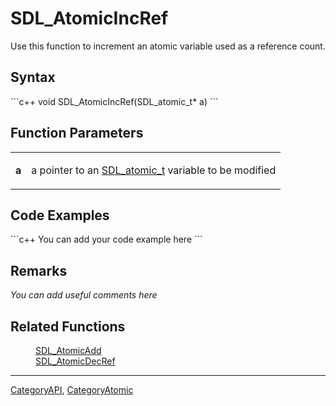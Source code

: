 
= SDL_AtomicIncRef =
Use this function to increment an atomic variable used as a reference count.


== Syntax ==
```c++
void SDL_AtomicIncRef(SDL_atomic_t* a)
```

== Function Parameters ==
{|
|'''a'''
|a pointer to an [[SDL_atomic_t]] variable to be modified
|}

== Code Examples ==
```c++
You can add your code example here
```

== Remarks ==
''You can add useful comments here''

== Related Functions ==
:[[SDL_AtomicAdd]]
:[[SDL_AtomicDecRef]]

----
[[CategoryAPI]], [[CategoryAtomic]]
